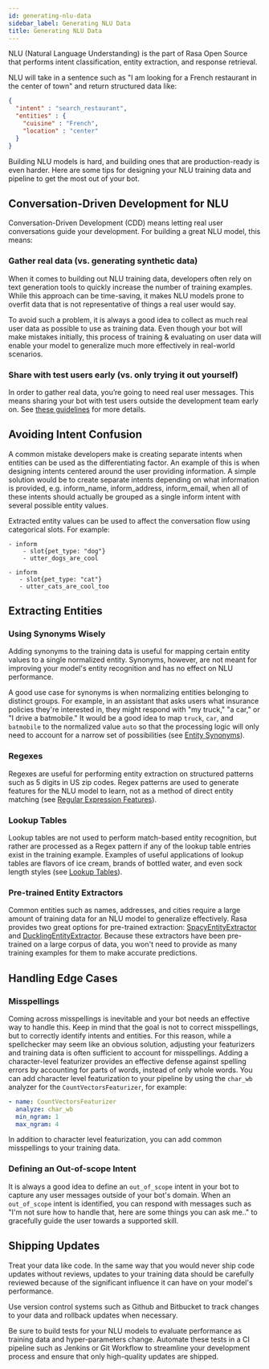 ```yaml
---
id: generating-nlu-data
sidebar_label: Generating NLU Data
title: Generating NLU Data
---
```


NLU (Natural Language Understanding) is the part of Rasa Open Source that performs intent classification, entity extraction, and response retrieval.

NLU will take in a sentence such as "I am looking for a French restaurant in the center of town" and return structured data like:

```json
{
  "intent" : "search_restaurant",
  "entities" : {
    "cuisine" : "French",
    "location" : "center"
  }
}
```

Building NLU models is hard, and building ones that are production-ready is even harder. Here are some tips for designing your NLU training data and pipeline to get the most out of your bot.


## Conversation-Driven Development for NLU

Conversation-Driven Development (CDD) means letting real user conversations guide your development. For building a great NLU model, this means:


### Gather real data (vs. generating synthetic data)
When it comes to building out NLU training data, developers often rely on text generation tools to quickly increase the number of training examples. While this approach can be time-saving, it makes NLU models prone to overfit data that is not representative of things a real user would say.


To avoid such a problem, it is always a good idea to collect as much real user data as possible to use as training data. Even though your bot will make mistakes initially, this process of training & evaluating on user data will enable your model to generalize much more effectively in real-world scenarios.

### Share with test users early (vs. only trying it out yourself)

In order to gather real data, you’re going to need real user messages. This means sharing your bot with test users outside the development team early on. See [these guidelines](./cdd) for more details.


## Avoiding Intent Confusion

A common mistake developers make is creating separate intents when entities can be used as the differentiating factor.
An example of this is when designing intents centered around the user providing information. A simple solution would be to create separate intents depending on what information is provided, e.g. inform_name, inform_address, inform_email, when all of these intents should actually be grouped as a single inform intent with several possible entity values.


Extracted entity values can be used to affect the conversation flow using categorical slots. For example:

```story
- inform
    - slot{pet_type: "dog"}
    - utter_dogs_are_cool

- inform
   - slot{pet_type: "cat"}
   - utter_cats_are_cool_too
```

## Extracting Entities

### Using Synonyms Wisely

Adding synonyms to the training data is useful for mapping certain entity values to a single normalized entity. Synonyms, however, are not meant for improving your model's entity recognition and has no effect on NLU performance.

A good use case for synonyms is when normalizing entities belonging to distinct groups. For example, in an assistant that asks users what insurance policies they're interested in, they might respond with "my truck," "a car," or "I drive a batmobile." It would be a good idea to map `truck`, `car`, and `batmobile` to the normalized value `auto` so that the processing logic will only need to account for a narrow set of possibilities (see [Entity Synonyms](./training-data-format/#entity-synonyms)).


### Regexes

Regexes are useful for performing entity extraction on structured patterns such as 5 digits in US zip codes. Regex patterns are used to generate features for the NLU model to learn, not as a method of direct entity matching (see [Regular Expression Features](./training-data-format/#regular-expression-features)).


### Lookup Tables

Lookup tables are not used to perform match-based entity recognition, but rather are processed as a Regex pattern if any of the lookup table entries exist in the training example. Examples of useful applications of lookup tables are flavors of ice cream, brands of bottled water, and even sock length styles (see [Lookup Tables](./training-data-format/#lookup-tables)).



### Pre-trained Entity Extractors

Common entities such as names, addresses, and cities require a large amount of training data for an NLU model to generalize effectively. Rasa provides two great options for pre-trained extraction: [SpacyEntityExtractor](./components/entity-extractors/#SpacyEntityExtractor) and [DucklingEntityExtractor](./components/entity-extractors/#DucklingHTTPExtractor). Because these extractors have been pre-trained on a large corpus of data, you won't need to provide as many training examples for them to make accurate predictions.


## Handling Edge Cases

### Misspellings

Coming across misspellings is inevitable and your bot needs an effective way to handle this. Keep in mind that the goal is not to correct misspellings, but to correctly identify intents and entities. For this reason, while a spellchecker may seem like an obvious solution, adjusting your featurizers and training data is often sufficient to account for misspellings.
Adding a character-level featurizer provides an effective defense against spelling errors by accounting for parts of words, instead of only whole words. You can add character level featurization to your pipeline by using the `char_wb` analyzer for the `CountVectorsFeaturizer`, for example:

```yaml
- name: CountVectorsFeaturizer
  analyze: char_wb
  min_ngram: 1
  max_ngram: 4
```

In addition to character level featurization, you can add common misspellings to your training data.


### Defining an Out-of-scope Intent

It is always a good idea to define an `out_of_scope` intent in your bot to capture any user messages outside of your bot's domain. When an `out_of_scope` intent is identified, you can respond with messages such as "I'm not sure how to handle that, here are some things you can ask me.." to gracefully guide the user towards a supported skill.


## Shipping Updates

Treat your data like code. In the same way that you would never ship code updates without reviews, updates to your training data should be carefully reviewed because of the significant influence it can have on your model's performance.

Use version control systems such as Github and Bitbucket to track changes to your data and rollback updates when necessary.

Be sure to build tests for your NLU models to evaluate performance as training data and hyper-parameters change. Automate these tests in a CI pipeline such as Jenkins or Git Workflow to streamline your development process and ensure that only high-quality updates are shipped.
